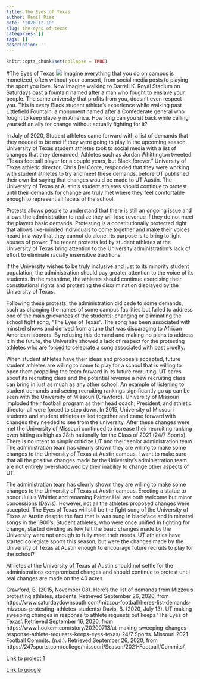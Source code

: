 ```yaml
---
title: The Eyes of Texas
author: Kamil Riaz
date: '2020-12-10'
slug: the-eyes-of-texas
categories: []
tags: []
description: ''
---
```


```r
knitr::opts_chunk$set(collapse = TRUE)
```

#The Eyes of Texas
![](/img/Texas.jpg)
Imagine everything that you do on campus is monetized, often without your consent, from social media posts to playing the sport you love. Now imagine walking to Darrell K. Royal Stadium on Saturdays past a fountain named after a man who fought to enslave your people. The same university that profits from you, doesn't even respect you. This is every Black student athlete's experience while walking past Littlefield Fountain, a monument named after a Confederate general who fought to keep slavery in America. How long can you sit back while calling yourself an ally for change without actually fighting for it?

In July of 2020, Student athletes came forward with a list of demands that they needed to be met if they were going to play in the upcoming season. University of Texas student athletes took to social media with a list of changes that they demanded. Athletes such as Jordan Whittington tweeted “Texas football player for a couple years, but Black forever.” University of Texas athletic director, Chris Del Conte, responded that they were working with student athletes to try and meet these demands, before UT published their own list saying that changes would be made to UT Austin. The University of Texas at Austin’s student athletes should continue to protest until their demands for change are truly met where they feel comfortable enough to represent all facets of the school.

Protests allows people to understand that there is still an ongoing issue and allows the administration to realize they will lose revenue if they do not meet the players basic demands. Protesting is a constitutionally protected right that allows like-minded individuals to come together and make their voices heard in a way that they cannot do alone. Its purpose is to bring to light abuses of power. The recent protests led by student athletes at the University of Texas bring attention to the University administration’s lack of effort to eliminate racially insensitive traditions. 

If the University wishes to be truly inclusive and just to its minority student population, the administration should pay greater attention to the voice of its students. In the meantime, the athletes should continue exercising their constitutional rights and protesting the discrimination displayed by the University of Texas.

Following these protests, the administration did cede to some demands, such as changing the names of some campus facilities but failed to address one of the main grievances of the students: changing or eliminating the school fight song, “The Eyes of Texas”. The song has been associated with minstrel shows and derived from a tune that was disparaging to African American laborers. By refusing this demand and making no plans to address it in the future, the University showed a lack of respect for the protesting athletes who are forced to celebrate a song associated with past cruelty.

When student athletes have their ideas and proposals accepted, future student athletes are willing to come to play for a school that is willing to open them propelling the team forward in its future recruiting. UT cares about its recruiting class and the potential revenue a new recruiting class can bring in just as much as any other school. An example of listening to student demands and seeing recruiting rankings significantly go up can be seen with the University of Missouri (Crawford). University of Missouri imploded their football program as their head coach, President, and athletic director all were forced to step down. In 2015, University of Missouri students and student athletes rallied together and came forward with changes they needed to see from the university. After these changes were met the University of Missouri continued to increase their recruiting ranking even hitting as high as 28th nationally for the Class of 2021 (24/7 Sports).
There is no intent to simply criticize UT and their senior administration team. The administration team has clearly shown they are willing to make some changes to the University of Texas at Austin campus. I want to make sure that all the positive changes made by the University’s administration team are not entirely overshadowed by their inability to change other aspects of UT.

The administration team has clearly shown they are willing to make some changes to the University of Texas at Austin campus. Erecting a statue to honor Julius Whittier and renaming Painter Hall are both welcome but minor concessions (Davis). However, not all the athletes proposed changes were accepted. The Eyes of Texas will still be the fight song of the University of Texas at Austin despite the fact that is was sung in blackface and in minstrel songs in the 1900’s. Student athletes, who were once unified in fighting for change, started dividing as few felt the basic changes made by the University were not enough to fully meet their needs. UT athletics have started collegiate sports this season, but were the changes made by the University of Texas at Austin enough to encourage future recruits to play for the school? 

Athletes at the University of Texas at Austin should not settle for the administrations compromised changes and should continue to protest until real changes are made on the 40 acres.

Crawford, B. (2015, November 08). Here's the list of demands from Mizzou's protesting athletes, students. Retrieved September 26, 2020, from https://www.saturdaydownsouth.com/mizzou-football/heres-list-demands-mizzous-protesting-athletes-students/
Davis, B. (2020, July 13). UT making sweeping changes in response to athlete requests but keeps 'The Eyes of Texas'. Retrieved September 16, 2020, from https://www.hookem.com/story/20200713/ut-making-sweeping-changes-response-athlete-requests-keeps-eyes-texas/
24/7 Sports. Missouri 2021 Football Commits. (n.d.). Retrieved September 26, 2020, from https://247sports.com/college/missouri/Season/2021-Football/Commits/

[Link to project 1](/projects/project1/)

[Link to google](https://www.google.com)

